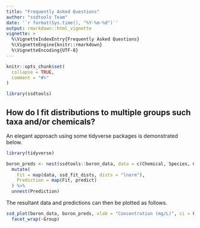 ```yaml
---
title: "Frequently Asked Questions"
author: "ssdtools Team"
date: '`r format(Sys.time(), "%Y-%m-%d")`'
output: rmarkdown::html_vignette
vignette: >
  %\VignetteIndexEntry{Frequently Asked Questions}
  %\VignetteEngine{knitr::rmarkdown}
  %\VignetteEncoding{UTF-8}
---
```

  
```r
knitr::opts_chunk$set(
  collapse = TRUE,
  comment = "#>"
)
```

```r
library(ssdtools)
```

## How do I fit distributions to multiple groups such taxa and/or chemicals?

An elegant approach using some tidyverse packages is demonstrated below.

```r
library(tidyverse)

boron_preds <- nest(ssdtools::boron_data, data = c(Chemical, Species, Conc, Units)) %>%
  mutate(
    Fit = map(data, ssd_fit_dists, dists = "lnorm"),
    Prediction = map(Fit, predict)
  ) %>%
  unnest(Prediction)
```

The resultant data and predictions can then be plotted as follows.
```r
ssd_plot(boron_data, boron_preds, xlab = "Concentration (mg/L)", ci = FALSE) +
  facet_wrap(~Group)
```
